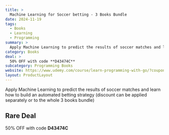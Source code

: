 ```yaml
---
title: >
  Machine Learning for Soccer betting - 3 Books Bundle
date: 2024-11-19
tags:
  - Books
  - Learning
  - Programming
summary: >
  Apply Machine Learning to predict the results of soccer matches and learn how to build an automated betting strategy (discount can be applied separately or to the whole 3 books bundle)
category: Books
deal: >
  50% OFF with code **D43474C**
subcategory: Programming Books
website: https://www.udemy.com/course/learn-programming-with-go/?couponCode=BLACKFRIDAY24
layout: ProductLayout
---
```

Apply Machine Learning to predict the results of soccer matches and learn how to build an automated betting strategy (discount can be applied separately or to the whole 3 books bundle)

## Rare Deal

50% OFF with code **D43474C**
